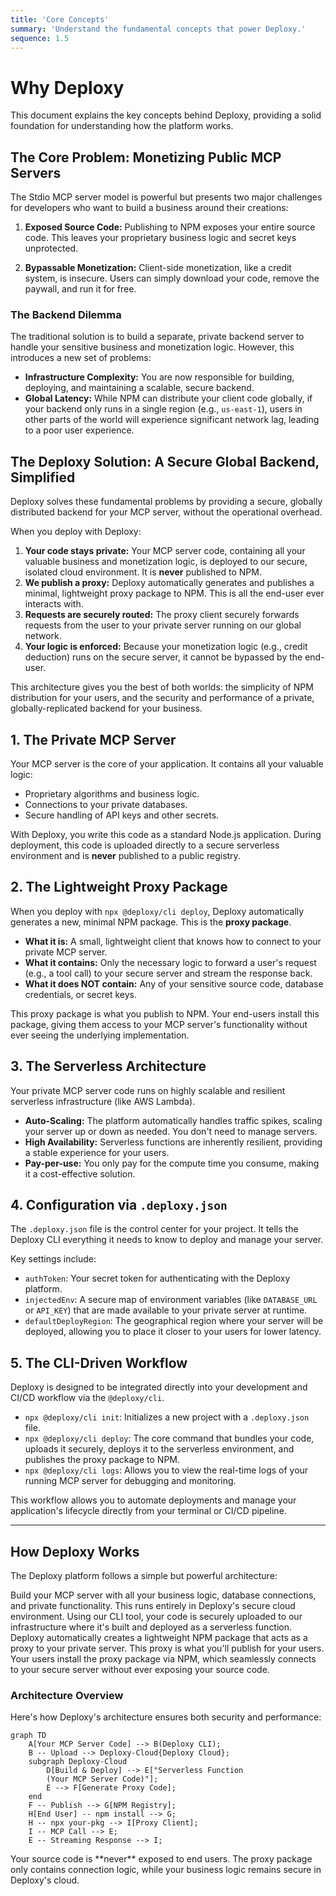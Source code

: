 ```yaml
---
title: 'Core Concepts'
summary: 'Understand the fundamental concepts that power Deploxy.'
sequence: 1.5
---
```


# Why Deploxy

This document explains the key concepts behind Deploxy, providing a solid foundation for understanding how the platform works.

## The Core Problem: Monetizing Public MCP Servers

The Stdio MCP server model is powerful but presents two major challenges for developers who want to build a business around their creations:

1.  **Exposed Source Code:** Publishing to NPM exposes your entire source code. This leaves your proprietary business logic and secret keys unprotected.

2.  **Bypassable Monetization:** Client-side monetization, like a credit system, is insecure. Users can simply download your code, remove the paywall, and run it for free.

### The Backend Dilemma

The traditional solution is to build a separate, private backend server to handle your sensitive business and monetization logic. However, this introduces a new set of problems:

-   **Infrastructure Complexity:** You are now responsible for building, deploying, and maintaining a scalable, secure backend.
-   **Global Latency:** While NPM can distribute your client code globally, if your backend only runs in a single region (e.g., `us-east-1`), users in other parts of the world will experience significant network lag, leading to a poor user experience.

## The Deploxy Solution: A Secure Global Backend, Simplified

Deploxy solves these fundamental problems by providing a secure, globally distributed backend for your MCP server, without the operational overhead.

When you deploy with Deploxy:
1.  **Your code stays private:** Your MCP server code, containing all your valuable business and monetization logic, is deployed to our secure, isolated cloud environment. It is **never** published to NPM.
2.  **We publish a proxy:** Deploxy automatically generates and publishes a minimal, lightweight proxy package to NPM. This is all the end-user ever interacts with.
3.  **Requests are securely routed:** The proxy client securely forwards requests from the user to your private server running on our global network.
4.  **Your logic is enforced:** Because your monetization logic (e.g., credit deduction) runs on the secure server, it cannot be bypassed by the end-user.

This architecture gives you the best of both worlds: the simplicity of NPM distribution for your users, and the security and performance of a private, globally-replicated backend for your business.

## 1. The Private MCP Server

Your MCP server is the core of your application. It contains all your valuable logic:
-   Proprietary algorithms and business logic.
-   Connections to your private databases.
-   Secure handling of API keys and other secrets.

With Deploxy, you write this code as a standard Node.js application. During deployment, this code is uploaded directly to a secure serverless environment and is **never** published to a public registry.

## 2. The Lightweight Proxy Package

When you deploy with `npx @deploxy/cli deploy`, Deploxy automatically generates a new, minimal NPM package. This is the **proxy package**.

-   **What it is:** A small, lightweight client that knows how to connect to your private MCP server.
-   **What it contains:** Only the necessary logic to forward a user's request (e.g., a tool call) to your secure server and stream the response back.
-   **What it does NOT contain:** Any of your sensitive source code, database credentials, or secret keys.

This proxy package is what you publish to NPM. Your end-users install this package, giving them access to your MCP server's functionality without ever seeing the underlying implementation.

## 3. The Serverless Architecture

Your private MCP server code runs on highly scalable and resilient serverless infrastructure (like AWS Lambda).

-   **Auto-Scaling:** The platform automatically handles traffic spikes, scaling your server up or down as needed. You don't need to manage servers.
-   **High Availability:** Serverless functions are inherently resilient, providing a stable experience for your users.
-   **Pay-per-use:** You only pay for the compute time you consume, making it a cost-effective solution.

## 4. Configuration via `.deploxy.json`

The `.deploxy.json` file is the control center for your project. It tells the Deploxy CLI everything it needs to know to deploy and manage your server.

Key settings include:
-   `authToken`: Your secret token for authenticating with the Deploxy platform.
-   `injectedEnv`: A secure map of environment variables (like `DATABASE_URL` or `API_KEY`) that are made available to your private server at runtime.
-   `defaultDeployRegion`: The geographical region where your server will be deployed, allowing you to place it closer to your users for lower latency.

## 5. The CLI-Driven Workflow

Deploxy is designed to be integrated directly into your development and CI/CD workflow via the `@deploxy/cli`.

-   `npx @deploxy/cli init`: Initializes a new project with a `.deploxy.json` file.
-   `npx @deploxy/cli deploy`: The core command that bundles your code, uploads it securely, deploys it to the serverless environment, and publishes the proxy package to NPM.
-   `npx @deploxy/cli logs`: Allows you to view the real-time logs of your running MCP server for debugging and monitoring.

This workflow allows you to automate deployments and manage your application's lifecycle directly from your terminal or CI/CD pipeline.

---

## How Deploxy Works

The Deploxy platform follows a simple but powerful architecture:

<Steps>
  <Step title="You Write Your MCP Server">
    Build your MCP server with all your business logic, database connections, and private functionality. This runs entirely in Deploxy's secure cloud environment.
  </Step>
  <Step title="Deploy with the Deploxy CLI">
    Using our CLI tool, your code is securely uploaded to our infrastructure where it's built and deployed as a serverless function.
  </Step>
  <Step title="We Generate a Proxy Package">
    Deploxy automatically creates a lightweight NPM package that acts as a proxy to your private server. This proxy is what you'll publish for your users.
  </Step>
  <Step title="Users Install the Proxy">
    Your users install the proxy package via NPM, which seamlessly connects to your secure server without ever exposing your source code.
  </Step>
</Steps>

### Architecture Overview

Here's how Deploxy's architecture ensures both security and performance:

```mermaid
graph TD
    A[Your MCP Server Code] --> B(Deploxy CLI);
    B -- Upload --> Deploxy-Cloud{Deploxy Cloud};
    subgraph Deploxy-Cloud
        D[Build & Deploy] --> E["Serverless Function 
        (Your MCP Server Code)"];
        E --> F[Generate Proxy Code];
    end
    F -- Publish --> G[NPM Registry];
    H[End User] -- npm install --> G;
    H -- npx your-pkg --> I[Proxy Client];
    I -- MCP Call --> E;
    E -- Streaming Response --> I;
```

<Warning>
  Your source code is **never** exposed to end users. The proxy package only contains connection logic, while your business logic remains secure in Deploxy's cloud.
</Warning>

